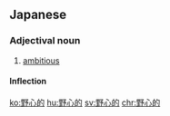 ==Japanese==
{{ja-kanjitab|や|しん|てき|yomi=o}}

===Adjectival noun===
{{ja-adj|やしんてき|decl=na}}

# [[ambitious]] {{gloss|possessing, or controlled by, ambition}}

====Inflection====
{{ja-na|野心的|やしんてき|yashinteki}}

[[ko:野心的]]
[[hu:野心的]]
[[sv:野心的]]
[[chr:野心的]]